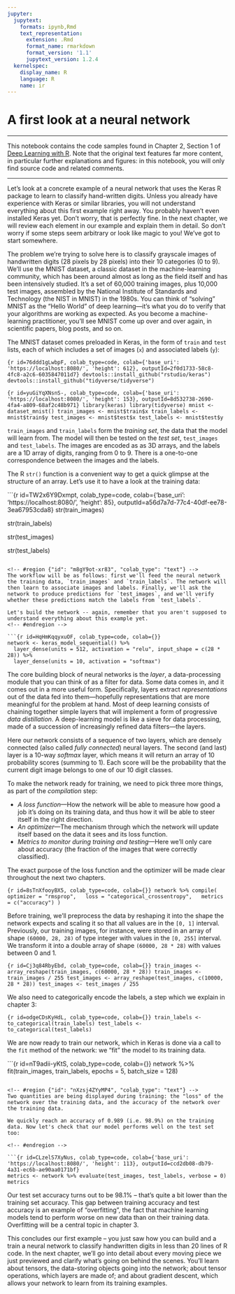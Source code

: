 ```yaml
---
jupyter:
  jupytext:
    formats: ipynb,Rmd
    text_representation:
      extension: .Rmd
      format_name: rmarkdown
      format_version: '1.1'
      jupytext_version: 1.2.4
  kernelspec:
    display_name: R
    language: R
    name: ir
---
```


<!-- #region {"id": "WRyox7gfuBAm", "colab_type": "text"} -->
# A first look at a neural network
<!-- #endregion -->

<!-- #region {"id": "wN9r0tf9uJQU", "colab_type": "text"} -->

---

This notebook contains the code samples found in Chapter 2, Section 1 of [Deep Learning with R](https://www.manning.com/books/deep-learning-with-r). Note that the original text features far more content, in particular further explanations and figures: in this notebook, you will only find source code and related comments.

---

Let's look at a concrete example of a neural network that uses the Keras R package to learn to classify hand-written digits. Unless you already have experience with Keras or similar libraries, you will not understand everything about this first example right away. You probably haven't even installed Keras yet. Don't worry, that is perfectly fine. In the next chapter, we will review each element in our example and explain them in detail. So don't worry if some steps seem arbitrary or look like magic to you! We've got to start somewhere.

The problem we're trying to solve here is to classify grayscale images of handwritten digits (28 pixels by 28 pixels) into their 10 categories (0 to 9). We'll use the MNIST dataset, a classic dataset in the machine-learning community, which has been around almost as long as the field itself and has been intensively studied. It's a set of 60,000 training images, plus 10,000 test images, assembled by the National Institute of Standards and Technology (the NIST in MNIST) in the 1980s. You can think of "solving" MNIST as the "Hello World" of deep learning—it's what you do to verify that your algorithms are working as expected. As you become a machine-learning practitioner, you'll see MNIST come up over and over again, in scientific papers, blog posts, and so on. 

The MNIST dataset comes preloaded in Keras, in the form of `train` and `test` lists, each of which includes a set of images (`x`) and associated labels (`y`):
<!-- #endregion -->

```{r id=76ddd1gLwbpF, colab_type=code, colab={'base_uri': 'https://localhost:8080/', 'height': 612}, outputId=2f0d1733-58c8-4fc8-a2c6-6035847011d7}
devtools::install_github("rstudio/keras")
devtools::install_github("tidyverse/tidyverse")
```

```{r id=yuGiYqXNsnS-, colab_type=code, colab={'base_uri': 'https://localhost:8080/', 'height': 153}, outputId=8d532738-2690-4fa4-a809-68af2c48b971}
library(keras)
library(tidyverse)
mnist <- dataset_mnist()
train_images <- mnist$train$x
train_labels <- mnist$train$y
test_images <- mnist$test$x
test_labels <- mnist$test$y
```

<!-- #region {"id": "A59asAm_w4Ak", "colab_type": "text"} -->
`train_images` and `train_labels` form the _training set_, the data that the model will learn from. The model will then be tested on the  _test set_, `test_images` and `test_labels`. The images are encoded as as 3D arrays, and the labels are a 1D array of digits, ranging from 0 to 9. There is a one-to-one correspondence between the images and the labels.

The R `str()` function is a convenient way to get a quick glimpse at the structure of an array. Let's use it to have a look at the training data:

<!-- #endregion -->

```{r id=TW2x6Y9Dxmpt, colab_type=code, colab={'base_uri': 'https://localhost:8080/', 'height': 85}, outputId=a56d7a7d-77c4-40df-ee78-3ea67953cda8}
str(train_images)

str(train_labels)

str(test_images)

str(test_labels)
```

<!-- #region {"id": "m8gY9ot-xr83", "colab_type": "text"} -->
The workflow will be as follows: first we'll feed the neural network the training data, `train_images` and `train_labels`. The network will then learn to associate images and labels. Finally, we'll ask the network to produce predictions for `test_images`, and we'll verify whether these predictions match the labels from `test_labels`.

Let's build the network -- again, remember that you aren't supposed to understand everything about this example yet.
<!-- #endregion -->

```{r id=HqHmKqqyxuOF, colab_type=code, colab={}}
network <- keras_model_sequential() %>% 
  layer_dense(units = 512, activation = "relu", input_shape = c(28 * 28)) %>% 
  layer_dense(units = 10, activation = "softmax")
```

<!-- #region {"id": "Rq930t07xv45", "colab_type": "text"} -->
The core building block of neural networks is the _layer_, a data-processing module that you can think of as a filter for data. Some data comes in, and it comes out in a more useful form. Specifically, layers extract _representations_ out of the data fed into them—hopefully representations that are more meaningful for the problem at hand. Most of deep learning consists of chaining together simple layers that will implement a form of progressive _data distillation_. A deep-learning model is like a sieve for data processing, made of a succession of increasingly refined data filters—the layers.

Here our network consists of a sequence of two layers, which are densely connected (also called _fully connected_) neural layers. The second (and last) layer is a 10-way _softmax_ layer, which means it will return an array of 10 probability scores (summing to 1). Each score will be the probability that the current digit image belongs to one of our 10 digit classes.

To make the network ready for training, we need to pick three more things, as part of the _compilation_ step:

* _A loss function_—How the network will be able to measure how good a job it's doing on its training data, and thus how it will be able to steer itself in the right direction.
* _An optimizer_—The mechanism through which the network will update itself based on the data it sees and its loss function.
* _Metrics to monitor during training and testing_—Here we'll only care about accuracy (the fraction of the images that were correctly classified).

The exact purpose of the loss function and the optimizer will be made clear throughout the next two chapters.
<!-- #endregion -->

```{r id=8sTnXfooyBX5, colab_type=code, colab={}}
network %>% compile(
  optimizer = "rmsprop",
  loss = "categorical_crossentropy",
  metrics = c("accuracy")
)
```

<!-- #region {"id": "WBbG9RSYyCus", "colab_type": "text"} -->
Before training, we'll preprocess the data by reshaping it into the shape the network expects and scaling it so that all values are in the `[0, 1]` interval. Previously, our training images, for instance, were stored in an array of shape `(60000, 28, 28)` of type integer with values in the `[0, 255]` interval. We transform it into a double array of shape `(60000, 28 * 28)` with values between 0 and 1.

<!-- #endregion -->

```{r id=Cj3q84RbyEbd, colab_type=code, colab={}}
train_images <- array_reshape(train_images, c(60000, 28 * 28))
train_images <- train_images / 255
test_images <- array_reshape(test_images, c(10000, 28 * 28))
test_images <- test_images / 255
```

<!-- #region {"id": "hbPNTg1gyGMy", "colab_type": "text"} -->
We also need to categorically encode the labels, a step which we explain in chapter 3:

<!-- #endregion -->

```{r id=odgeCDsKyHdL, colab_type=code, colab={}}
train_labels <- to_categorical(train_labels)
test_labels <- to_categorical(test_labels)
```

<!-- #region {"id": "evRKYyM0yJJS", "colab_type": "text"} -->
We are now ready to train our network, which in Keras is done via a call to the `fit` method of the network: we "fit" the model to its training data.

<!-- #endregion -->

```{r id=nT9adii-yKtS, colab_type=code, colab={}}
network %>% fit(train_images, train_labels, epochs = 5, batch_size = 128)

```

<!-- #region {"id": "nXzsj4ZYyMP4", "colab_type": "text"} -->
Two quantities are being displayed during training: the "loss" of the network over the training data, and the accuracy of the network over the training data.

We quickly reach an accuracy of 0.989 (i.e. 98.9%) on the training data. Now let's check that our model performs well on the test set too:

<!-- #endregion -->

```{r id=CLzelS7XyNus, colab_type=code, colab={'base_uri': 'https://localhost:8080/', 'height': 113}, outputId=ccd2db08-db79-4a31-ec6b-ae90aa0171bf}
metrics <- network %>% evaluate(test_images, test_labels, verbose = 0)
metrics
```

<!-- #region {"id": "b04LSE7ZwrvP", "colab_type": "text"} -->
Our test set accuracy turns out to be 98.1% -- that's quite a bit lower than the training set accuracy. This gap between training accuracy and test accuracy is an example of "overfitting", the fact that machine learning models tend to perform worse on new data than on their training data. Overfitting will be a central topic in chapter 3.

This concludes our first example -- you just saw how you can build and a train a neural network to classify handwritten digits in less than 20 lines of R code. In the next chapter, we'll go into detail about every moving piece we just previewed and clarify what's going on behind the scenes. You'll learn about tensors, the data-storing objects going into the network; about tensor operations, which layers are made of; and about gradient descent, which allows your network to learn from its training examples.
<!-- #endregion -->
